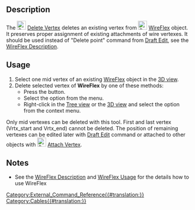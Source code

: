 <languages/>

{{Docnav
|[[Cables_AddVertex|AddVertex]]
|[[Cables_AttachVertex|AttachVertex]]
|[[Cables_Workbench|Cables]]
|IconL=Cables_AddVertex.svg
|IconR=Cables_AttachVertex.svg
|IconC=Cables_workbench_icon.svg
}}

{{GuiCommand
|Name=Cables DelVertex
|MenuLocation=Cable Wires → Delete Vertex
|Workbenches=[[Cables_Workbench|Cables]]
|Shortcut=
|Version=1.0
|SeeAlso=[[Cables_AddVertex|Cables AddVertex]]
}}

==Description==

The [[Image:Cables_DelVertex.svg|24px]] [[Cables_DelVertex|Delete Vertex]] deletes an existing vertex from [[Image:Cables_WireFlex.svg|24px]] [[Cables_WireFlex|WireFlex]] object. It preserves proper assignment of existing attachments of wire vertexes. It should be used instead of "Delete point" command from [[Draft_Edit|Draft Edit]], see the [[Cables_WireFlex#Description|WireFlex Description]].

==Usage==

# Select one mid vertex of an existing [[Cables_WireFlex|WireFlex]] object in the [[3D_view|3D view]].
# Delete selected vertex of '''WireFlex''' by one of these methods:
#* Press the {{Button|[[Image:Cables_DelVertex.svg|16px]] [[Cables_DelVertex|Delete Vertex]]}} button.
#* Select the {{MenuCommand|Cable Wires → [[Image:Cables_DelVertex.svg|16px]] Delete Vertex}} option from the menu.
#* Right-click in the [[Tree_view|Tree view]] or the [[3D_view|3D view]] and select the {{MenuCommand|Cable Wires → [[Image:Cables_DelVertex.svg|16px]] Delete Vertex}} option from the context menu.

Only mid vertexes can be deleted with this tool. First and last vertex (Vrtx_start and Vrtx_end) cannot be deleted. The position of remaining vertexes can be edited later with [[Draft_Edit|Draft Edit]] command or attached to other objects with [[Image:Cables_AttachVertex.svg|24px]] [[Cables_AttachVertex|Attach Vertex]].

==Notes==

* See the [[Cables_WireFlex#Description|WireFlex Description]] and [[Cables_WireFlex#Usage|WireFlex Usage]] for the details how to use WireFlex


{{Docnav
|[[Cables_AddVertex|AddVertex]]
|[[Cables_AttachVertex|AttachVertex]]
|[[Cables_Workbench|Cables]]
|IconL=Cables_AddVertex.svg
|IconR=Cables_AttachVertex.svg
|IconC=Cables_workbench_icon.svg
}}

[[Category:External_Command_Reference{{#translation:}}]]
[[Category:Cables{{#translation:}}]]